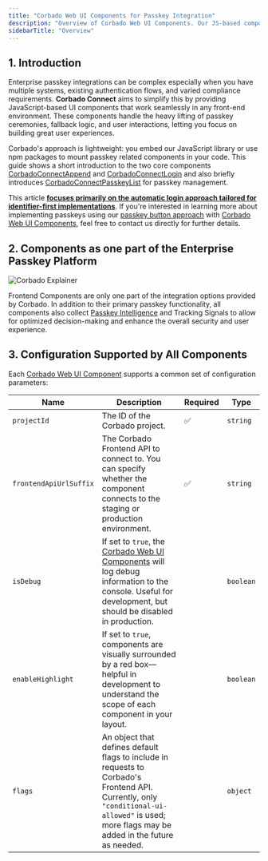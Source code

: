 ```yaml
---
title: "Corbado Web UI Components for Passkey Integration"
description: "Overview of Corbado Web UI Components. Our JS-based components simplify passkey ceremonies, fallback logic, and user interactions for any front-end."
sidebarTitle: "Overview"
---
```



<CognitoDemo />

## 1. Introduction

Enterprise passkey integrations can be complex especially when you have multiple systems, existing authentication flows, and varied compliance requirements. **Corbado Connect** aims to simplify this by providing JavaScript-based UI components that work seamlessly in any front-end environment. These components handle the heavy lifting of passkey ceremonies, fallback logic, and user interactions, letting you focus on building great user experiences.

Corbado's approach is lightweight: you embed our JavaScript library or use npm packages to mount passkey related components in your code. This guide shows a short introduction to the two core components [CorbadoConnectAppend](/corbado-connect/web-ui-components/corbadoconnectappend) and [CorbadoConnectLogin](/corbado-connect/web-ui-components/corbadoconnectlogin) and also briefly introduces [CorbadoConnectPasskeyList](/corbado-connect/web-ui-components/corbadoconnectpasskeylist) for passkey management.

This article [**focuses primarily on the automatic login approach tailored for identifier-first implementations**](https://www.corbado.com/blog/passkey-login-best-practices#61-automatic-passkey-login-approach-with-corbado). If you're interested in learning more about implementing passkeys using our [passkey button approach](https://www.corbado.com/blog/passkey-login-best-practices#62-separate-passkey-button-approach-with-corbado) with [Corbado Web UI Components](/corbado-connect/web-ui-components/overview), feel free to contact us directly for further details.

## 2. Components as one part of the Enterprise Passkey Platform

![Corbado Explainer](/images/corbado-connect/corbado-connect-architecture.png)

Frontend Components are only one part of the integration options provided by Corbado. In addition to their primary passkey functionality, all components also collect [Passkey Intelligence](/corbado-connect/features/passkey-intelligence) and Tracking Signals to allow for optimized decision-making and enhance the overall security and user experience.

## 3. Configuration Supported by All Components

Each [Corbado Web UI Component](/corbado-connect/web-ui-components/overview) supports a common set of configuration parameters:

| **Name**               | **Description**                                                                                                                                                                             | **Required** | **Type**  |
| ---------------------- | ------------------------------------------------------------------------------------------------------------------------------------------------------------------------------------------- | ------------ | --------- |
| `projectId`            | The ID of the Corbado project.                                                                                                                                                              | ✅            | `string`  |
| `frontendApiUrlSuffix` | The Corbado Frontend API to connect to. You can specify whether the component connects to the staging or production environment.                                                            | ✅            | `string`  |
| `isDebug`              | If set to `true`, the [Corbado Web UI Components](/corbado-connect/web-ui-components/overview) will log debug information to the console. Useful for development, but should be disabled in production.                            |              | `boolean` |
| `enableHighlight`      | If set to `true`, components are visually surrounded by a red box—helpful in development to understand the scope of each component in your layout.                                          |              | `boolean` |
| `flags`                | An object that defines default flags to include in requests to Corbado's Frontend API. Currently, only `"conditional-ui-allowed"` is used; more flags may be added in the future as needed. |              | `object`  |